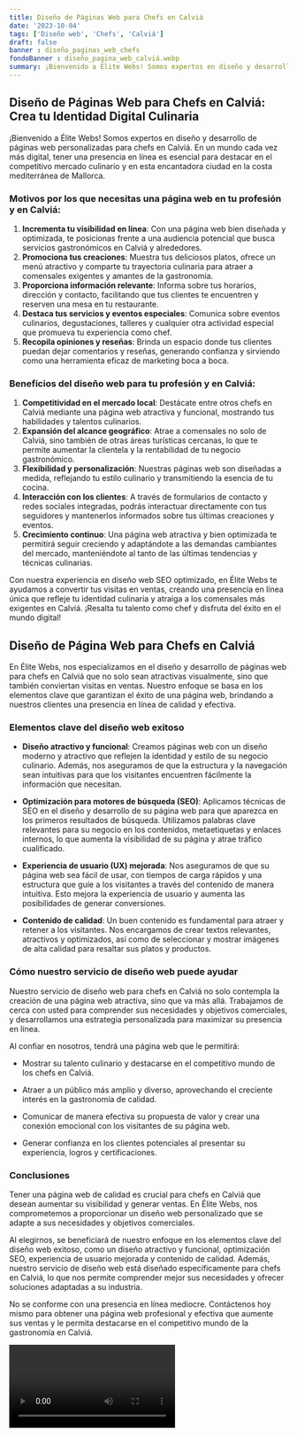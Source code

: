 ```yaml
---
title: Diseño de Páginas Web para Chefs en Calviá
date: '2023-10-04'
tags: ['Diseño web', 'Chefs', 'Calviá']
draft: false
banner : diseño_paginas_web_chefs
fondoBanner : diseño_pagina_web_calviá.webp
summary: ¡Bienvenido a Élite Webs! Somos expertos en diseño y desarrollo de páginas web personalizadas para chefs en Calviá. En un mundo cada vez más digital, tener una presencia en línea es esencial para destacar en el competitivo mercado culinario y en esta encantadora ciudad en la costa mediterránea de Mallorca.
---
```


## Diseño de Páginas Web para Chefs en Calviá: Crea tu Identidad Digital Culinaria

¡Bienvenido a Élite Webs! Somos expertos en diseño y desarrollo de páginas web personalizadas para chefs en Calviá. En un mundo cada vez más digital, tener una presencia en línea es esencial para destacar en el competitivo mercado culinario y en esta encantadora ciudad en la costa mediterránea de Mallorca.

### Motivos por los que necesitas una página web en tu profesión y en Calviá:
1. **Incrementa tu visibilidad en línea**: Con una página web bien diseñada y optimizada, te posicionas frente a una audiencia potencial que busca servicios gastronómicos en Calviá y alrededores.
2. **Promociona tus creaciones**: Muestra tus deliciosos platos, ofrece un menú atractivo y comparte tu trayectoria culinaria para atraer a comensales exigentes y amantes de la gastronomía.
3. **Proporciona información relevante**: Informa sobre tus horarios, dirección y contacto, facilitando que tus clientes te encuentren y reserven una mesa en tu restaurante.
4. **Destaca tus servicios y eventos especiales**: Comunica sobre eventos culinarios, degustaciones, talleres y cualquier otra actividad especial que promueva tu experiencia como chef.
5. **Recopila opiniones y reseñas**: Brinda un espacio donde tus clientes puedan dejar comentarios y reseñas, generando confianza y sirviendo como una herramienta eficaz de marketing boca a boca.

### Beneficios del diseño web para tu profesión y en Calviá:
1. **Competitividad en el mercado local**: Destácate entre otros chefs en Calviá mediante una página web atractiva y funcional, mostrando tus habilidades y talentos culinarios.
2. **Expansión del alcance geográfico**: Atrae a comensales no solo de Calviá, sino también de otras áreas turísticas cercanas, lo que te permite aumentar la clientela y la rentabilidad de tu negocio gastronómico.
3. **Flexibilidad y personalización**: Nuestras páginas web son diseñadas a medida, reflejando tu estilo culinario y transmitiendo la esencia de tu cocina.
4. **Interacción con los clientes**: A través de formularios de contacto y redes sociales integradas, podrás interactuar directamente con tus seguidores y mantenerlos informados sobre tus últimas creaciones y eventos.
5. **Crecimiento continuo**: Una página web atractiva y bien optimizada te permitirá seguir creciendo y adaptándote a las demandas cambiantes del mercado, manteniéndote al tanto de las últimas tendencias y técnicas culinarias.

Con nuestra experiencia en diseño web SEO optimizado, en Élite Webs te ayudamos a convertir tus visitas en ventas, creando una presencia en línea única que refleje tu identidad culinaria y atraiga a los comensales más exigentes en Calviá. ¡Resalta tu talento como chef y disfruta del éxito en el mundo digital!

<GifSeo />

<Cta />

## Diseño de Página Web para Chefs en Calviá

En Élite Webs, nos especializamos en el diseño y desarrollo de páginas web para chefs en Calviá que no solo sean atractivas visualmente, sino que también conviertan visitas en ventas. Nuestro enfoque se basa en los elementos clave que garantizan el éxito de una página web, brindando a nuestros clientes una presencia en línea de calidad y efectiva.

### Elementos clave del diseño web exitoso

- **Diseño atractivo y funcional**: Creamos páginas web con un diseño moderno y atractivo que reflejen la identidad y estilo de su negocio culinario. Además, nos aseguramos de que la estructura y la navegación sean intuitivas para que los visitantes encuentren fácilmente la información que necesitan.

- **Optimización para motores de búsqueda (SEO)**: Aplicamos técnicas de SEO en el diseño y desarrollo de su página web para que aparezca en los primeros resultados de búsqueda. Utilizamos palabras clave relevantes para su negocio en los contenidos, metaetiquetas y enlaces internos, lo que aumenta la visibilidad de su página y atrae tráfico cualificado.

- **Experiencia de usuario (UX) mejorada**: Nos aseguramos de que su página web sea fácil de usar, con tiempos de carga rápidos y una estructura que guíe a los visitantes a través del contenido de manera intuitiva. Esto mejora la experiencia de usuario y aumenta las posibilidades de generar conversiones.

- **Contenido de calidad**: Un buen contenido es fundamental para atraer y retener a los visitantes. Nos encargamos de crear textos relevantes, atractivos y optimizados, así como de seleccionar y mostrar imágenes de alta calidad para resaltar sus platos y productos.

### Cómo nuestro servicio de diseño web puede ayudar

Nuestro servicio de diseño web para chefs en Calviá no solo contempla la creación de una página web atractiva, sino que va más allá. Trabajamos de cerca con usted para comprender sus necesidades y objetivos comerciales, y desarrollamos una estrategia personalizada para maximizar su presencia en línea.

Al confiar en nosotros, tendrá una página web que le permitirá:

- Mostrar su talento culinario y destacarse en el competitivo mundo de los chefs en Calviá.

- Atraer a un público más amplio y diverso, aprovechando el creciente interés en la gastronomía de calidad.

- Comunicar de manera efectiva su propuesta de valor y crear una conexión emocional con los visitantes de su página web.

- Generar confianza en los clientes potenciales al presentar su experiencia, logros y certificaciones.

### Conclusiones

Tener una página web de calidad es crucial para chefs en Calviá que desean aumentar su visibilidad y generar ventas. En Élite Webs, nos comprometemos a proporcionar un diseño web personalizado que se adapte a sus necesidades y objetivos comerciales.

Al elegirnos, se beneficiará de nuestro enfoque en los elementos clave del diseño web exitoso, como un diseño atractivo y funcional, optimización SEO, experiencia de usuario mejorada y contenido de calidad. Además, nuestro servicio de diseño web está diseñado específicamente para chefs en Calviá, lo que nos permite comprender mejor sus necesidades y ofrecer soluciones adaptadas a su industria.

No se conforme con una presencia en línea mediocre. Contáctenos hoy mismo para obtener una página web profesional y efectiva que aumente sus ventas y le permita destacarse en el competitivo mundo de la gastronomía en Calviá.

<Video />

<CtaBot job='Chefs' city='Calviá'/>

<Gmaps query='Calviá+españa+maps' />